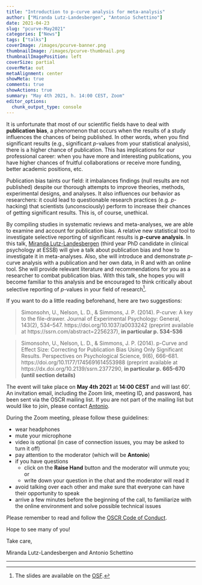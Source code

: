 ```yaml
---
title: "Introduction to p-curve analysis for meta-analysis"
author: ["Miranda Lutz-Landesbergen", "Antonio Schettino"]
date: 2021-04-23
slug: "pcurve-May2021"
categories: ["News"]
tags: ["talks"]
coverImage: /images/pcurve-banner.png
thumbnailImage: /images/pcurve-thumbnail.png
thumbnailImagePosition: left
coverSize: partial
coverMeta: out
metaAlignment: center
showMeta: true
comments: true
showActions: true
summary: "May 4th 2021, h. 14:00 CEST, Zoom"
editor_options: 
  chunk_output_type: console
---
```


It is unfortunate that most of our scientific fields have to deal with **publication bias**, a phenomenon that occurs when the results of a study influences the chances of being published. In other words, when you find significant results (e.g., significant *p*-values from your statistical analysis), there is a higher chance of publication. This has implications for our professional career: when you have more and interesting publications, you have higher chances of fruitful collaborations or receive more funding, better academic positions, etc.

Publication bias taints our field: it imbalances findings (null results are not published) despite our thorough attempts to improve theories, methods, experimental designs, and analyses. It also influences our behavior as researchers: it could lead to questionable research practices (e.g. *p*-hacking) that scientists (unconsciously) perform to increase their chances of getting significant results. This is, of course, unethical.

By compiling studies in systematic reviews and meta-analyses, we are able to examine and account for publication bias. A relative new statistical tool to investigate selective reporting of significant results is ***p*-curve analysis**. In this talk, [Miranda Lutz-Landesbergen](https://www.openscience-rotterdam.com/2021/03/03/lutz-landesbergen/) (third year PhD candidate in clinical psychology at ESSB) will give a talk about publication bias and how to investigate it in meta-analyses. Also, she will introduce and demonstrate *p*-curve analysis with a publication and her own data, in R and with an online tool. She will provide relevant literature and recommendations for you as a researcher to combat publication bias. With this talk, she hopes you will become familiar to this analysis and be encouraged to think critically about selective reporting of *p*-values in your field of research[^1].

If you want to do a little reading beforehand, here are two suggestions:

> Simonsohn, U., Nelson, L. D., & Simmons, J. P. (2014). P-curve: A key to the file-drawer. Journal of Experimental Psychology: General, 143(2), 534–547. https://doi.org/10.1037/a0033242 (preprint available at https://ssrn.com/abstract=2256237), **in particular p. 534-536**

> Simonsohn, U., Nelson, L. D., & Simmons, J. P. (2014). p-Curve and Effect Size: Correcting for Publication Bias Using Only Significant Results. Perspectives on Psychological Science, 9(6), 666–681. https://doi.org/10.1177/1745691614553988 (preprint available at https://dx.doi.org/10.2139/ssrn.2377290, **in particular p. 665-670 (until section details)**

The event will take place on **May 4th 2021** at **14:00 CEST** and will last 60'. An invitation email, including the Zoom link, meeting ID, and password, has been sent via the OSCR mailing list. If you are not part of the mailing list but would like to join, please contact [Antonio](mailto:schettino@eur.nl).

During the Zoom meeting, please follow these guidelines:

* wear headphones
* mute your microphone
* video is optional (in case of connection issues, you may be asked to turn it off)
* pay attention to the moderator (which will be **Antonio**)
* if you have questions
  - click on the **Raise Hand** button and the moderator will unmute you; or
  - write down your question in the chat and the moderator will read it
* avoid talking over each other and make sure that everyone can have their opportunity to speak
* arrive a few minutes before the beginning of the call, to familiarize with the online environment and solve possible technical issues

Please remember to read and follow the [OSCR Code of Conduct](https://www.openscience-rotterdam.com/coc/).

Hope to see many of you!

Take care,

Miranda Lutz-Landesbergen and Antonio Schettino

***

[^1]: The slides are available on the [OSF](https://osf.io/gkra3/).


